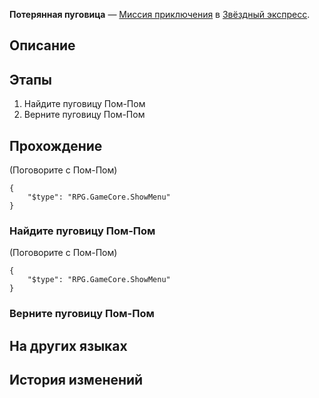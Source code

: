{{Дополнить|Диалоги.}}
{{Миссия Инфобокс
|id              = 4050011
|Название        = 
|Изображение     = Миссия Освоения Потерянная пуговица.png
|Тип             = Миссия приключения
|События         = 
|Глава           = 
|Условия         = 
|Персонажи       = Первопроходец; Пом-Пом
|СтартЛокация    = [[Звёздный экспресс]] — [[Общий вагон]]
|Локации         = Общий вагон
|Предыдущая      = 
|Следующая       = 
|Награды         = Разрежённый эфир*2; Feather of Flame*1; Кредиты*8 000
}}
'''Потерянная пуговица''' — [[Миссия приключения]] в [[Звёздный экспресс]].

==Описание==
{{Описание|<!--официальное описание из Перекрёстка судеб-->}}

==Этапы==
# Найдите пуговицу Пом-Пом
# Верните пуговицу Пом-Пом

==Прохождение==
{{Дополнить}}



;(Поговорите с Пом-Пом)
<!--Unknown TalkSentence: 405000000-->
<pre>{
	"$type": "RPG.GameCore.ShowMenu"
}</pre>
{{Диалог Конец}}

===Найдите пуговицу Пом-Пом===
{{Описание миссии|локация=Общий вагон|Пом-Пом потеряла пуговицу. Помогите с поисками.}}
{{Диалог Начало}}


;(Поговорите с Пом-Пом)
<!--Unknown TalkSentence: 405000000-->
<pre>{
	"$type": "RPG.GameCore.ShowMenu"
}</pre>
{{Диалог Конец}}

===Верните пуговицу Пом-Пом===
{{Описание миссии|локация=Общий вагон|Отдайте Пом-Пом найденную пуговицу. Кстати, а с чего бы это пуговице вот так просто отпадать?}}
{{Диалог Начало}}

{{Диалог Конец}}

==На других языках==
{{На других языках
|en   = The Lost Button
|zhs  = 遗失的纽扣
|zht  = 遺失的鈕扣
|ja   = 失くしたボタン
|ko   = 잃어버린 단추
|es   = El botón perdido
|fr   = Le bouton perdu
|ru   = Потерянная пуговица
|th   = กระดุมที่หายไป
|vi   = Chiếc Nút Bị Mất
|de   = Der verlorene Knopf
|id   = Kancing yang Hilang
|pt   = O Botão Perdido
}}

==История изменений==
{{История изменений|2.7}}
